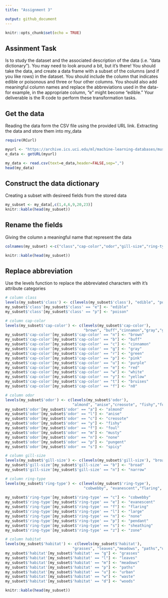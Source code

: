 ---
title: "Assignment 3"

output: github_document
---

```{r setup, include=FALSE}
knitr::opts_chunk$set(echo = TRUE)
```

## Assinment Task

Is to study the dataset and the associated description of the data (i.e. "data dictionary"). You may need to look around a bit, but it's there! You should take the data, and create a data frame with a subset of the columns (and if you like rows) in the dataset. You should include the column that indicates edible or poisonous and three or four other columns. You should also add meaningful column names and replace the abbreviations used in the data-for example, in the appropriate column, "e" might become "edible." Your deliverable is the R code to perform these transformation tasks. 

## Get the data

Reading the data form the CSV file using the provided URL link. Extracting
the data and store them into my_data  

```{r cars}
require(RCurl)

myurl <- "https://archive.ics.uci.edu/ml/machine-learning-databases/mushroom/agaricus-lepiota.data"
e_data <- getURL(myurl)

my_data <- read.csv(text=e_data,header=FALSE,sep=",")
head(my_data)
```

## Construct the data dictionary 

Creating a subset with desireed fields from the stored data    

```{r}
my_subset <- my_data[,c(1,4,6,9,20,23)]
knitr::kable(head(my_subset))
```

## Rename the fields 

Giving the column a meaningful name that represent the data   

```{r}
colnames(my_subset) <-c("class","cap-color","odor","gill-size","ring-type","habitat")

knitr::kable(head(my_subset))
```

## Replace abbreviation 

Use the levels function to replace the abbreviated characters with it's attribute categories 

```{r}
# column class 
levels(my_subset$'class') <- c(levels(my_subset$'class'), "edible", "poison")
my_subset$'class'[my_subset$'class' == "e"] <- "edible"
my_subset$'class'[my_subset$'class' == "p"] <- "poison"

# column cap-color 
levels(my_subset$'cap-color') <- c(levels(my_subset$'cap-color'),
                                   "brown", "buff","cinnamon","gray","green","pink","purple","red","white","yellow","bruises","n0")
my_subset$'cap-color'[my_subset$'cap-color' == "n"] <- "brown"
my_subset$'cap-color'[my_subset$'cap-color' == "b"] <- "buff"
my_subset$'cap-color'[my_subset$'cap-color' == "c"] <- "cinnamon"
my_subset$'cap-color'[my_subset$'cap-color' == "g"] <- "gray"
my_subset$'cap-color'[my_subset$'cap-color' == "r"] <- "green"
my_subset$'cap-color'[my_subset$'cap-color' == "p"] <- "pink"
my_subset$'cap-color'[my_subset$'cap-color' == "u"] <- "purple"
my_subset$'cap-color'[my_subset$'cap-color' == "e"] <- "red"
my_subset$'cap-color'[my_subset$'cap-color' == "w"] <- "white"
my_subset$'cap-color'[my_subset$'cap-color' == "y"] <- "yellow"
my_subset$'cap-color'[my_subset$'cap-color' == "t"] <- "bruises"
my_subset$'cap-color'[my_subset$'cap-color' == "f"] <- "n0"

# column odor
levels(my_subset$'odor') <- c(levels(my_subset$'odor'),
                              "almond", "anise","creosote", "fishy","foul","musty","none","pungent","spicy")
my_subset$'odor'[my_subset$'odor' == "a"] <- "almond"
my_subset$'odor'[my_subset$'odor' == "l"] <- "anise"
my_subset$'odor'[my_subset$'odor' == "c"] <- "creosote"
my_subset$'odor'[my_subset$'odor' == "y"] <- "fishy"
my_subset$'odor'[my_subset$'odor' == "f"] <- "foul"
my_subset$'odor'[my_subset$'odor' == "m"] <- "musty"
my_subset$'odor'[my_subset$'odor' == "n"] <- "none"
my_subset$'odor'[my_subset$'odor' == "p"] <- "pungent"
my_subset$'odor'[my_subset$'odor' == "s"] <- "spicy"

# column gill-size
levels(my_subset$'gill-size') <- c(levels(my_subset$'gill-size'), "broad", "narrow")
my_subset$'gill-size'[my_subset$'gill-size' == "b"] <- "broad"
my_subset$'gill-size'[my_subset$'gill-size' == "n"] <- "narrow"

# column ring-type
levels(my_subset$'ring-type') <- c(levels(my_subset$'ring-type'),
                                   "cobwebby", "evanescent","flaring", "large","none","pendant","sheathing","zone")
                             
my_subset$'ring-type'[my_subset$'ring-type' == "c"] <- "cobwebby"
my_subset$'ring-type'[my_subset$'ring-type' == "e"] <- "evanescent"
my_subset$'ring-type'[my_subset$'ring-type' == "f"] <- "flaring"
my_subset$'ring-type'[my_subset$'ring-type' == "l"] <- "large"
my_subset$'ring-type'[my_subset$'ring-type' == "n"] <- "none"
my_subset$'ring-type'[my_subset$'ring-type' == "p"] <- "pendant"
my_subset$'ring-type'[my_subset$'ring-type' == "s"] <- "sheathing"
my_subset$'ring-type'[my_subset$'ring-type' == "z"] <- "zone"

# column habitat
levels(my_subset$'habitat') <- c(levels(my_subset$'habitat'),
                              "grasses", "leaves","meadows", "paths","urban","waste","woods")
my_subset$'habitat'[my_subset$'habitat' == "g"] <- "grasses"
my_subset$'habitat'[my_subset$'habitat' == "l"] <- "leaves"
my_subset$'habitat'[my_subset$'habitat' == "m"] <- "meadows"
my_subset$'habitat'[my_subset$'habitat' == "p"] <- "paths"
my_subset$'habitat'[my_subset$'habitat' == "u"] <- "urban"
my_subset$'habitat'[my_subset$'habitat' == "w"] <- "waste"
my_subset$'habitat'[my_subset$'habitat' == "d"] <- "woods"

knitr::kable(head(my_subset))

```

